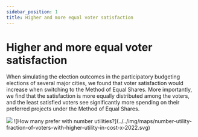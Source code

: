 ```yaml
---
sidebar_position: 1
title: Higher and more equal voter satisfaction
---
```



# Higher and more equal voter satisfaction

When simulating the election outcomes in the participatory budgeting elections of several major cities, we found that voter satisfaction would increase when switching to the Method of Equal Shares. More importantly, we find that the satisfaction is more equally distributed among the voters, and the least satisfied voters see significantly more spending on their preferred projects under the Method of Equal Shares.

<Tabs>
    <TabItem value="cost" label="Spending" default>
        <img src="../../img/maps/number-utility-fraction-of-voters-with-higher-utility-in-cost-x-2022.svg"/>
    </TabItem>
    <TabItem value="number" label="Number">
        ![How many prefer with number utilities?](../../img/maps/number-utility-fraction-of-voters-with-higher-utility-in-cost-x-2022.svg)
    </TabItem>
</Tabs>